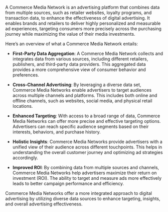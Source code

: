 A Commerce Media Network is an advertising platform that combines data from multiple sources, such as retailer websites, loyalty programs, and transaction data, to enhance the effectiveness of digital advertising. It enables brands and retailers to deliver highly personalized and measurable ad experiences, targeting consumers more precisely across the purchasing journey while maximizing the value of their media investments.

Here’s an overview of what a Commerce Media Network entails:

-   **First-Party Data Aggregation**: A Commerce Media Network collects and integrates data from various sources, including different retailers, publishers, and third-party data providers. This aggregated data provides a more comprehensive view of consumer behavior and preferences.  
      
    
-   **Cross-Channel Advertising**: By leveraging a diverse data set, Commerce Media Networks enable advertisers to target audiences across multiple channels and platforms. This includes both online and offline channels, such as websites, social media, and physical retail locations.  
      
    
-   **Enhanced Targeting**: With access to a broad range of data, Commerce Media Networks can offer more precise and effective targeting options. Advertisers can reach specific audience segments based on their interests, behaviors, and purchase history.  
      
    
-   **Holistic Insights**: Commerce Media Networks provide advertisers with a unified view of their audience across different touchpoints. This helps in understanding the overall customer journey and optimizing ad strategies accordingly.  
      
    
-   **Improved ROI**: By combining data from multiple sources and channels, Commerce Media Networks help advertisers maximize their return on investment (ROI). The ability to target and measure ads more effectively leads to better campaign performance and efficiency.
    

Commerce Media Networks offer a more integrated approach to digital advertising by utilizing diverse data sources to enhance targeting, insights, and overall advertising effectiveness.
